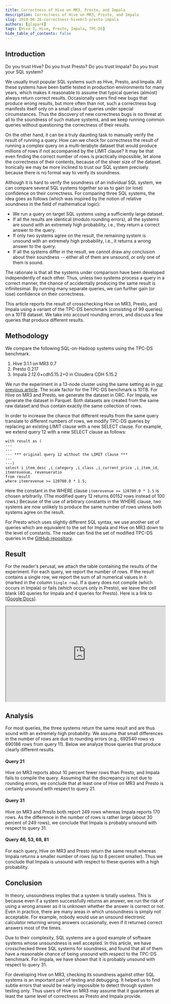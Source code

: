 ```yaml
---
title: Correctness of Hive on MR3, Presto, and Impala
description: Correctness of Hive on MR3, Presto, and Impala
slug: 2019-06-26-correctness-hivemr3-presto-impala
authors: [glapark]
tags: [Hive 3, Hive, Presto, Impala, TPC-DS]
hide_table_of_contents: false
---
```


## Introduction

Do you trust Hive?
Do you trust Presto?
Do you trust Impala?
Do you trust your SQL system?

<!-- truncate -->

We usually trust popular SQL systems such as Hive, Presto, and Impala.
All these systems have been battle tested in production environments for many years,
which makes it reasonable to assume that typical queries (almost) always return correct results.
Occasionally users find new bugs that produce wrong results,
but more often than not, such a correctness bug manifests itself only on a small class of queries under special circumstances.
Thus the discovery of new correctness bugs is no threat at all to the soundness of such mature systems, 
and we keep running common queries without questioning the correctness of their results.

On the other hand, 
it can be a truly daunting task to manually verify the result of running a query. 
How can we check for correctness the result of running a complex query on a multi-terabyte dataset
that would produce millions of rows if not accompanied by the LIMIT clause?
It may be that even finding the correct number of rows is practically impossible, let alone the correctness of their contents,
because of the sheer size of the dataset.
Ironically we may be more inclined to trust our SQL system precisely because there is no formal way to verify its soundness.

Although it is hard to verify the soundness of an individual SQL system,
we can compare several SQL systems together so as to gain (or lose) confidence on their correctness.
For comparing three SQL systems, the idea goes as follows
(which was inspired by the notion of relative soundness in the field of mathematical logic):

* We run a query on target SQL systems using a sufficiently large dataset.
* If all the results are identical (modulo rounding errors), 
all the systems are sound with an extremely high probability, i.e., they return a correct answer to the query.
* If only two systems agree on the result, 
the remaining system is unsound with an extremely high probability, i.e., it returns a wrong answer to the query.
* If all the systems differ in the result, we cannot draw any conclusion about their soundness 
-- either all of them are unsound, or only one of them is sound.

The rationale is that all the systems under comparison have been developed independently of each other.
Thus, unless two systems process a query in a correct manner,
the chance of accidentally producing the same result is infinitesimal. 
By running many separate queries, we can further gain (or lose) confidence on their correctness.

This article reports the result of crosschecking Hive on MR3, Presto, and Impala 
using a variant of the TPC-DS benchmark (consisting of 99 queries) on a 10TB dataset.
We take into account rounding errors, and discuss a few queries that produce different results.

## Methodology

We compare the following SQL-on-Hadoop systems using the TPC-DS benchmark.

1. Hive 3.1.1 on MR3 0.7
2. Presto 0.217 
3. Impala 2.12.0+cdh5.15.2+0 in Cloudera CDH 5.15.2 

We run the experiment in a 13-node cluster 
using the same setting as in [our previous article](/blog/2019-03-22-performance-evaluation-0.6).
The scale factor for the TPC-DS benchmark is 10TB.
For Hive on MR3 and Presto, we generate the dataset in ORC.
For Impala, we generate the dataset in Parquet.
Both datasets are created from the same raw dataset and thus contain exactly the same collection of rows.

In order to increase the chance that different results from the same query translate to different numbers of rows,
we modify TPC-DS queries by replacing an existing LIMIT clause with a new SELECT clause. 
For example,
we extend query 12 with a new SELECT clause as follows:
```
with result as (
---
---
--- *** original query 12 without the LIMIT clause ***
---
---)
select i_item_desc ,i_category ,i_class ,i_current_price ,i_item_id, itemrevenue, revenueratio
from result
where itemrevenue >= 120700.0 * 1.5;
```
Here the constant in the WHERE clause `itemrevenue >= 120700.0 * 1.5` is chosen arbitrarily.
(The modified query 12 returns 60152 rows instead of 100 rows.)
Because of the use of arbitrary constants in the WHERE clause,
two systems are now unlikely to produce the same number of rows unless both systems agree on the result.

For Presto which uses slightly different SQL syntax, 
we use another set of queries which are equivalent to the set for Impala and Hive on MR3 down to the level of constants. 
The reader can find the set of modified TPC-DS queries 
in the [GitHub repository](https://github.com/mr3-project/benchmark/tree/master/sample-queries-tpcds-hive4).

## Result 

For the reader&apos;s perusal,
we attach the table containing the results of the experiment.
For each query, we report the number of rows.
If the result contains a single row, 
we report the sum of all numerical values in it (marked in the column `Single row`).
If a query does not compile (which occurs in Impala) or fails (which occurs only in Presto),
we leave the cell blank (40 queries for Impala and 4 queries for Presto).
Here is a link to [[Google Docs](https://docs.google.com/spreadsheets/d/1su72emIrwW2lPNBKXpXM0_2C1jsnmX9bUGi3UcEgekU/edit?usp=sharing)].
<iframe 
  src="https://docs.google.com/spreadsheets/d/1su72emIrwW2lPNBKXpXM0_2C1jsnmX9bUGi3UcEgekU/edit?usp=sharing?embedded=true"
  width="100%" 
  height="300px" 
  style={{ border: "none" }}
></iframe>

## Analysis

For most queries, the three systems return the same result and are thus sound with an extremely high probability.
We assume that small differences in the number of rows are due to rounding errors
(e.g., 692540 rows vs 690186 rows from query 11).
Below we analyze those queries that produce clearly different results.

#### Query 21

Hive on MR3 reports about 10 percent fewer rows than Presto,
and Impala fails to compile the query.
Assuming that the discrepancy is not due to rounding errors,
we conclude that at least one of Hive on MR3 and Presto is certainly unsound with respect to query 21.

#### Query 31

Hive on MR3 and Presto both report 249 rows whereas Impala reports 170 rows. 
As the difference in the number of rows is rather large (about 30 percent of 249 rows),
we conclude that Impala is probably unsound with respect to query 31. 

#### Query 46, 53, 68, 81

For each query,
Hive on MR3 and Presto return the same result whereas Impala returns a smaller number of rows (up to 8 percent smaller).
Thus we conclude that Impala is unsound with respect to these queries with a high probability.

## Conclusion 

In theory, unsoundness implies that a system is totally useless.
This is because even if a system successfully returns an answer, 
we run the risk of using a wrong answer as it is unknown whether the answer is correct or not. 
Even in practice, there are many areas in which unsoundness is simply not acceptable.
For example,
nobody would use an unsound electronic calculator returning wrong answers occasionally, 
even if it returned correct answers most of the times.

Due to their complexity, 
SQL systems are a good example of software systems whose unsoundness is well accepted.
In this article,
we have crosschecked three SQL systems for soundness,
and found that all of them have a reasonable chance of being unsound with respect to the TPC-DS benchmark.
For Impala, we have shown that it is probably unsound with respect to query 31.

For developing Hive on MR3,
checking its soundness against other SQL systems is an important part of testing and debugging.
It helped us to find subtle errors that would be nearly impossible to detect through system testing only.
Thus users of Hive on MR3 may assume that it guarantees at least the same level of correctness as Presto and Impala provide.

